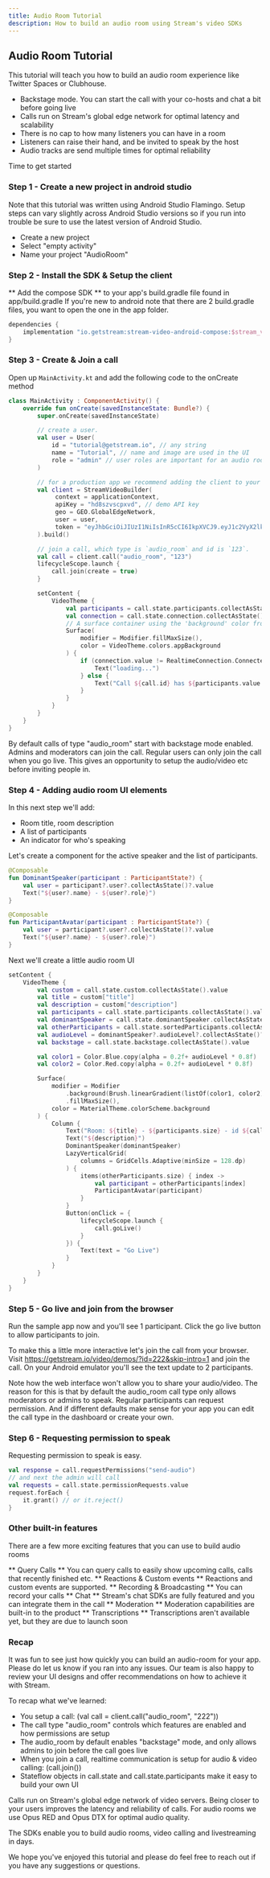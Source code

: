 ```yaml
---
title: Audio Room Tutorial
description: How to build an audio room using Stream's video SDKs
---
```


## Audio Room Tutorial

This tutorial will teach you how to build an audio room experience like Twitter Spaces or Clubhouse.

* Backstage mode. You can start the call with your co-hosts and chat a bit before going live
* Calls run on Stream's global edge network for optimal latency and scalability
* There is no cap to how many listeners you can have in a room
* Listeners can raise their hand, and be invited to speak by the host
* Audio tracks are send multiple times for optimal reliability

Time to get started

### Step 1 - Create a new project in android studio

Note that this tutorial was written using Android Studio Flamingo.
Setup steps can vary slightly across Android Studio versions so if you run into trouble be sure to use the latest version of Android Studio.

* Create a new project
* Select "empty activity"
* Name your project "AudioRoom"

### Step 2 - Install the SDK & Setup the client

** Add the compose SDK ** to your app's build.gradle file found in app/build.gradle
If you're new to android note that there are 2 build.gradle files, you want to open the one in the app folder.

```groovy
dependencies {
    implementation "io.getstream:stream-video-android-compose:$stream_version"
}
```

### Step 3 - Create & Join a call

Open up `MainActivity.kt` and add the following code to the onCreate method

```kotlin
class MainActivity : ComponentActivity() {
    override fun onCreate(savedInstanceState: Bundle?) {
        super.onCreate(savedInstanceState)

        // create a user.
        val user = User(
            id = "tutorial@getstream.io", // any string
            name = "Tutorial", // name and image are used in the UI
            role = "admin" // user roles are important for an audio room
        )

        // for a production app we recommend adding the client to your Application class or di module.
        val client = StreamVideoBuilder(
             context = applicationContext,
             apiKey = "hd8szvscpxvd", // demo API key
             geo = GEO.GlobalEdgeNetwork,
             user = user,
             token = "eyJhbGciOiJIUzI1NiIsInR5cCI6IkpXVCJ9.eyJ1c2VyX2lkIjoidHV0b3JpYWxAZ2V0c3RyZWFtLmlvIiwiaXNzIjoicHJvbnRvIiwic3ViIjoidXNlci90dXRvcmlhbEBnZXRzdHJlYW0uaW8iLCJpYXQiOjE2ODYwNDAwOTUsImV4cCI6MTY4NjA1MDkwMH0.9m1wNAsn6UZHKu0i4_EWWw-sTBnbgDcV85Nmmbh7FNM",
        ).build()

        // join a call, which type is `audio_room` and id is `123`.
        val call = client.call("audio_room", "123")
        lifecycleScope.launch {
            call.join(create = true)
        }

        setContent {
            VideoTheme {
                val participants = call.state.participants.collectAsState()
                val connection = call.state.connection.collectAsState()
                // A surface container using the 'background' color from the theme
                Surface(
                    modifier = Modifier.fillMaxSize(),
                    color = VideoTheme.colors.appBackground
                ) {
                    if (connection.value != RealtimeConnection.Connected) {
                        Text("loading...")
                    } else {
                        Text("Call ${call.id} has ${participants.value.size} participants", fontSize = 30.sp,  color = Color.Blue)
                    }
                }
            }
        }
    }
}
```

By default calls of type "audio_room" start with backstage mode enabled.
Admins and moderators can join the call. Regular users can only join the call when you go live.
This gives an opportunity to setup the audio/video etc before inviting people in.

### Step 4 - Adding audio room UI elements

In this next step we'll add:

* Room title, room description
* A list of participants
* An indicator for who's speaking

Let's create a component for the active speaker and the list of participants.

```kotlin
@Composable
fun DominantSpeaker(participant : ParticipantState?) {
    val user = participant?.user?.collectAsState()?.value
    Text("${user?.name} - ${user?.role}")
}

@Composable
fun ParticipantAvatar(participant : ParticipantState?) {
    val user = participant?.user?.collectAsState()?.value
    Text("${user?.name} - ${user?.role}")
}
```

Next we'll create a little audio room UI


```kotlin
setContent {
    VideoTheme {
        val custom = call.state.custom.collectAsState().value
        val title = custom["title"]
        val description = custom["description"]
        val participants = call.state.participants.collectAsState().value
        val dominantSpeaker = call.state.dominantSpeaker.collectAsState().value
        val otherParticipants = call.state.sortedParticipants.collectAsState().value.filter { it != dominantSpeaker }
        val audioLevel = dominantSpeaker?.audioLevel?.collectAsState()?.value ?: 0f
        val backstage = call.state.backstage.collectAsState().value

        val color1 = Color.Blue.copy(alpha = 0.2f+ audioLevel * 0.8f)
        val color2 = Color.Red.copy(alpha = 0.2f+ audioLevel * 0.8f)

        Surface(
            modifier = Modifier
                .background(Brush.linearGradient(listOf(color1, color2)))
                .fillMaxSize(),
            color = MaterialTheme.colorScheme.background
        ) {
            Column {
                Text("Room: ${title} - ${participants.size} - id ${call.id}")
                Text("${description}")
                DominantSpeaker(dominantSpeaker)
                LazyVerticalGrid(
                    columns = GridCells.Adaptive(minSize = 128.dp)
                ) {
                    items(otherParticipants.size) { index ->
                        val participant = otherParticipants[index]
                        ParticipantAvatar(participant)
                    }
                }
                Button(onClick = {
                    lifecycleScope.launch {
                        call.goLive()
                    }
                }) {
                    Text(text = "Go Live")
                }
            }
        }
    }
}
```


### Step 5 - Go live and join from the browser

Run the sample app now and you'll see 1 participant.
Click the go live button to allow participants to join.

To make this a little more interactive let's join the call from your browser.
Visit https://getstream.io/video/demos/?id=222&skip-intro=1 and join the call.
On your Android emulator you'll see the text update to 2 participants.

Note how the web interface won't allow you to share your audio/video.
The reason for this is that by default the audio_room call type only allows
moderators or admins to speak. Regular participants can request permission.
And if different defaults make sense for your app you can edit the call type in the dashboard or create your own.

### Step 6 - Requesting permission to speak

Requesting permission to speak is easy.

```kotlin
val response = call.requestPermissions("send-audio")
// and next the admin will call
val requests = call.state.permissionRequests.value
request.forEach {
    it.grant() // or it.reject()
}
```

### Other built-in features

There are a few more exciting features that you can use to build audio rooms

** Query Calls ** You can query calls to easily show upcoming calls, calls that recently finished etc.
** Reactions & Custom events ** Reactions and custom events are supported.
** Recording & Broadcasting ** You can record your calls
** Chat ** Stream's chat SDKs are fully featured and you can integrate them in the call
** Moderation ** Moderation capabilities are built-in to the product
** Transcriptions ** Transcriptions aren't available yet, but they are due to launch soon

### Recap

It was fun to see just how quickly you can build an audio-room for your app.
Please do let us know if you ran into any issues.
Our team is also happy to review your UI designs and offer recommendations on how to achieve it with Stream.

To recap what we've learned:

* You setup a call: (val call = client.call("audio_room", "222"))
* The call type "audio_room" controls which features are enabled and how permissions are setup
* The audio_room by default enables "backstage" mode, and only allows admins to join before the call goes live
* When you join a call, realtime communication is setup for audio & video calling: (call.join())
* Stateflow objects in call.state and call.state.participants make it easy to build your own UI

Calls run on Stream's global edge network of video servers.
Being closer to your users improves the latency and reliability of calls.
For audio rooms we use Opus RED and Opus DTX for optimal audio quality.

The SDKs enable you to build audio rooms, video calling and livestreaming in days.

We hope you've enjoyed this tutorial and please do feel free to reach out if you have any suggestions or questions.

